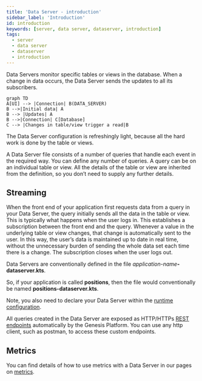 ```yaml
---
title: 'Data Server - introduction'
sidebar_label: 'Introduction'
id: introduction
keywords: [server, data server, dataserver, introduction]
tags:
  - server
  - data server
  - dataserver
  - introduction
---
```




Data Servers monitor specific tables or views in the database. When a change in data occurs, the Data Server sends the updates to all its subscribers.

```mermaid
graph TD
A[UI] --> |Connection| B(DATA_SERVER)
B -->|Initial data| A
B --> |Updates| A
B -->|Connection| C[Database]
C --> |Changes in table/view trigger a read|B
```

The Data Server configuration is refreshingly light, because all the hard work is done by the table or views.

A Data Server file consists of a number of queries that handle each event in the required way. You can define any number of queries. A query can be on an individual table or view. All the details of the table or view are inherited from the definition, so you don’t need to supply any further details.

## Streaming
When the front end of your application first requests data from a query in your Data Server, the query initially sends all the data in the table or view. This is typically what happens when the user logs in. This establishes a subscription between the front end and the query. Whenever a value in the underlying table or view changes, that change is automatically sent to the user. In this way, the user’s data is maintained up to date in real time, without the unnecessary burden of sending the whole data set each time there is a change. The subscription closes when the user logs out.

Data Servers are conventionally defined in the file _application-name_**-dataserver.kts**.

So, if your application is called **positions**, then the file would conventionally be named **positions-dataserver.kts**.

Note, you also need to declare your Data Server within the [runtime configuration](/server/data-server/configuring-runtime/).

All queries created in the Data Server are exposed as HTTP/HTTPs [REST endpoints](/server/integration/rest-endpoints/introduction/) automatically by the Genesis Platform. You can use any http client, such as postman, to access these custom endpoints.

## Metrics
You can find details of how to use metrics with a Data Server in our pages on [metrics](/operations/metrics/service-metrics/#data-server).
